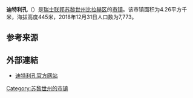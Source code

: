 {{Infobox settlement
| name = 迪特利孔
| native_name = {{lang|de|Dietlikon}}
| settlement_type = [[市镇_(瑞士)|瑞士市镇]]
| image_skyline = LoorenstrDietlikonII.jpg
| image_caption = 迪特利孔风光
| image_seal = Dietlikon-blazon.svg
| image_map = Karte Gemeinde Dietlikon 2007.png
| map_caption = 迪特利孔在比拉赫区的位置
| pushpin_map = Switzerland
| pushpin_label_position = bottom
| pushpin_map_caption = 迪特利孔在瑞士的位置
| subdivision_type = 国家
| subdivision_name = {{CHE}}
| subdivision_type1 = [[瑞士行政区划|州]]
| subdivision_name1 = [[File:Flag_of_Canton_of_Zürich.svg|16px]] [[苏黎世州|苏黎世州]]
| subdivision_type2 = [[区_(瑞士)|区]]
| subdivision_name2 = [[比拉赫区|比拉赫区]]
| elevation_m = 445
| area_total_km2 = 4.26
| population_as_of = 2018年12月31日
| population_footnotes = <ref>{{cite web|url=https://www.bfs.admin.ch/bfs/de/home/statistiken/bevoelkerung.assetdetail.7966022.html|title=Ständige Wohnbevölkerung nach Staatsangehörigkeitskategorie, Geschlecht und Gemeinde, Provisorische Jahresergebnisse, 2018|trans_title=瑞士联邦2018年按国籍、性别和市镇划分的常住人口统计表|date=2019-04-09|publisher=[[瑞士联邦统计署|瑞士联邦统计署]]|language=de|accessdate=2019-11-07|archive-date=2019-04-11|archive-url=https://web.archive.org/web/20190411063248/https://www.bfs.admin.ch/bfs/de/home/statistiken/bevoelkerung.assetdetail.7966022.html|dead-url=no}}</ref>
| population_total = 7773
| population_density_km2 = auto
| timezone = [[欧洲中部时间|CET]]
| utc_offset = +1
| timezone_DST = [[欧洲中部夏令时间|CEST]]
| utc_offset_DST = +2
| coordinates = {{coord|47|25|13|N|8|37|10|E|region:|display=inline,title}}
| postal_code_type = [[瑞士邮政编码系统|邮政编码]]
| postal_code = 8305
| blank_name = [[瑞士市镇官方编号|官方编号]]
| blank_info = 0054
| website = {{url|www.dietlikon.ch}}
}}

'''迪特利孔'''（{{lang-de|Dietlikon}}）是[[瑞士联邦|瑞士联邦]][[苏黎世州|苏黎世州]][[比拉赫区|比拉赫区]]的[[市镇_(瑞士)|市镇]]。该市镇面积为4.26平方千米，海拔高度445米，2018年12月31日人口数为7,773。

== 参考来源 ==
{{reflist}}

== 外部連結 ==
* [http://www.dietlikon.ch 迪特利孔官方网站] {{de icon}}

{{Switzerland-geo-stub}}
{{DEFAULTSORT:Dietlikon}}
[[Category:苏黎世州的市镇|Category:苏黎世州的市镇]]